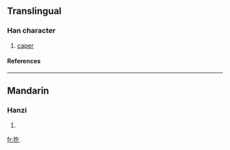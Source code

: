 ==Translingual==
===Han character===
{{Han char|rn=64|rad=手|as=03|sn=6|four=5801<sub>7</sub>|canj=手人弓 (QON)}}
# [[caper]]
====References====
{{Han ref|kx=0418.060|dkj=11806|dj=0765.010|hdz=31831.030|uh=6262|ud=25186|bh=C9E8|bd=51688}}
----
==Mandarin==
===Hanzi===
{{cmn-hanzi|pin=[[gē]] ([[ge1]]), [[gǔ]] ([[gu3]]), [[xì]] ([[xi4]])|wg=ko<sup>1</sup>, ku<sup>3</sup>, hsi<sup>4</sup>}}
# {{defn|Mandarin}}

[[fr:扢]]